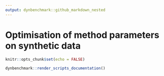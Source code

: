 ```yaml
---
output: dynbenchmark::github_markdown_nested
---
```


# Optimisation of method parameters on synthetic data

```r
knitr::opts_chunk$set(echo = FALSE)
```

```r
dynbenchmark::render_scripts_documentation()
```
